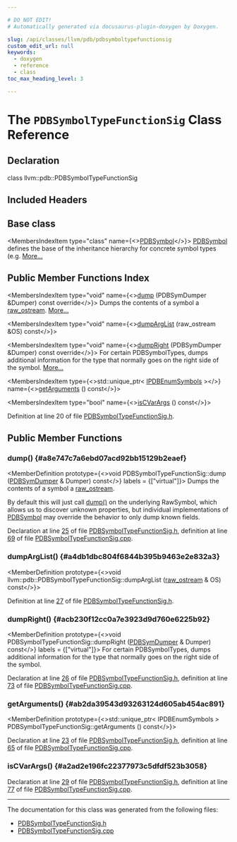 ```yaml
---

# DO NOT EDIT!
# Automatically generated via docusaurus-plugin-doxygen by Doxygen.

slug: /api/classes/llvm/pdb/pdbsymboltypefunctionsig
custom_edit_url: null
keywords:
  - doxygen
  - reference
  - class
toc_max_heading_level: 3

---
```





# The `PDBSymbolTypeFunctionSig` Class Reference

<DoxygenPage pluginConfig={pluginConfig}>



## Declaration

<CodeBlock>class llvm::pdb::PDBSymbolTypeFunctionSig</CodeBlock>

## Included Headers

<IncludesList>
<IncludesListItem
  filePath="llvm/DebugInfo/PDB/PDBSymbolTypeFunctionSig.h"
  permalink="/docs/api/files/include/include/llvm/include/llvm/debuginfo/include/llvm/debuginfo/pdb/pdbsymboltypefunctionsig-h"
  isLocal="true" />
</IncludesList>

## Base class

<MembersIndex>

<MembersIndexItem
  type="class"
  name={<><a href="/docs/api/classes/llvm/pdb/pdbsymbol">PDBSymbol</a></>}>
<a href="/docs/api/classes/llvm/pdb/pdbsymbol">PDBSymbol</a> defines the base of the inheritance hierarchy for concrete symbol types (e.g. <a href="/docs/api/classes/llvm/pdb/pdbsymbol/#details">More...</a>
</MembersIndexItem>

</MembersIndex>

## Public Member Functions Index

<MembersIndex>

<MembersIndexItem
  type="void"
  name={<><a href="#a8e747c7a6ebd07acd92bb15129b2eaef">dump</a> (PDBSymDumper &amp;Dumper) const override</>}>
Dumps the contents of a symbol a <a href="/docs/api/classes/llvm/raw-ostream">raw&#95;ostream</a>. <a href="#a8e747c7a6ebd07acd92bb15129b2eaef">More...</a>
</MembersIndexItem>

<MembersIndexItem
  type="void"
  name={<><a href="#a4db1dbc804f6844b395b9463e2e832a3">dumpArgList</a> (raw&#95;ostream &amp;OS) const</>}>
</MembersIndexItem>

<MembersIndexItem
  type="void"
  name={<><a href="#acb230f12cc0a7e3923d9d760e6225b92">dumpRight</a> (PDBSymDumper &amp;Dumper) const override</>}>
For certain PDBSymbolTypes, dumps additional information for the type that normally goes on the right side of the symbol. <a href="#acb230f12cc0a7e3923d9d760e6225b92">More...</a>
</MembersIndexItem>

<MembersIndexItem
  type={<>std::unique&#95;ptr&lt; <a href="/docs/api/namespaces/llvm/pdb/#a998b8b6d4749134e27e473e313ece092">IPDBEnumSymbols</a> &gt;</>}
  name={<><a href="#ab2da39543d93263124d605ab454ac891">getArguments</a> () const</>}>
</MembersIndexItem>

<MembersIndexItem
  type="bool"
  name={<><a href="#a2ad2e196fc22377973c5dfdf523b3058">isCVarArgs</a> () const</>}>
</MembersIndexItem>

</MembersIndex>


Definition at line 20 of file <a href="/docs/api/files/include/include/llvm/include/llvm/debuginfo/include/llvm/debuginfo/pdb/pdbsymboltypefunctionsig-h">PDBSymbolTypeFunctionSig.h</a>.

<SectionDefinition>

## Public Member Functions

### dump() {#a8e747c7a6ebd07acd92bb15129b2eaef}

<MemberDefinition
  prototype={<>void PDBSymbolTypeFunctionSig::dump (<a href="/docs/api/classes/llvm/pdb/pdbsymdumper">PDBSymDumper</a> &amp; Dumper) const</>}
  labels = {["virtual"]}>
Dumps the contents of a symbol a <a href="/docs/api/classes/llvm/raw-ostream">raw&#95;ostream</a>.

By default this will just call <a href="#a8e747c7a6ebd07acd92bb15129b2eaef">dump()</a> on the underlying RawSymbol, which allows us to discover unknown properties, but individual implementations of <a href="/docs/api/classes/llvm/pdb/pdbsymbol">PDBSymbol</a> may override the behavior to only dump known fields.

Declaration at line <a href="/docs/api/files/include/include/llvm/include/llvm/debuginfo/include/llvm/debuginfo/pdb/pdbsymboltypefunctionsig-h/#l00025">25</a> of file <a href="/docs/api/files/include/include/llvm/include/llvm/debuginfo/include/llvm/debuginfo/pdb/pdbsymboltypefunctionsig-h">PDBSymbolTypeFunctionSig.h</a>, definition at line <a href="/docs/api/files/lib/lib/debuginfo/lib/debuginfo/pdb/pdbsymboltypefunctionsig-cpp/#l00069">69</a> of file <a href="/docs/api/files/lib/lib/debuginfo/lib/debuginfo/pdb/pdbsymboltypefunctionsig-cpp">PDBSymbolTypeFunctionSig.cpp</a>.
</MemberDefinition>

### dumpArgList() {#a4db1dbc804f6844b395b9463e2e832a3}

<MemberDefinition
  prototype={<>void llvm::pdb::PDBSymbolTypeFunctionSig::dumpArgList (<a href="/docs/api/classes/llvm/raw-ostream">raw&#95;ostream</a> &amp; OS) const</>}>

Definition at line <a href="/docs/api/files/include/include/llvm/include/llvm/debuginfo/include/llvm/debuginfo/pdb/pdbsymboltypefunctionsig-h/#l00027">27</a> of file <a href="/docs/api/files/include/include/llvm/include/llvm/debuginfo/include/llvm/debuginfo/pdb/pdbsymboltypefunctionsig-h">PDBSymbolTypeFunctionSig.h</a>.
</MemberDefinition>

### dumpRight() {#acb230f12cc0a7e3923d9d760e6225b92}

<MemberDefinition
  prototype={<>void PDBSymbolTypeFunctionSig::dumpRight (<a href="/docs/api/classes/llvm/pdb/pdbsymdumper">PDBSymDumper</a> &amp; Dumper) const</>}
  labels = {["virtual"]}>
For certain PDBSymbolTypes, dumps additional information for the type that normally goes on the right side of the symbol.

Declaration at line <a href="/docs/api/files/include/include/llvm/include/llvm/debuginfo/include/llvm/debuginfo/pdb/pdbsymboltypefunctionsig-h/#l00026">26</a> of file <a href="/docs/api/files/include/include/llvm/include/llvm/debuginfo/include/llvm/debuginfo/pdb/pdbsymboltypefunctionsig-h">PDBSymbolTypeFunctionSig.h</a>, definition at line <a href="/docs/api/files/lib/lib/debuginfo/lib/debuginfo/pdb/pdbsymboltypefunctionsig-cpp/#l00073">73</a> of file <a href="/docs/api/files/lib/lib/debuginfo/lib/debuginfo/pdb/pdbsymboltypefunctionsig-cpp">PDBSymbolTypeFunctionSig.cpp</a>.
</MemberDefinition>

### getArguments() {#ab2da39543d93263124d605ab454ac891}

<MemberDefinition
  prototype={<>std::unique&#95;ptr&lt; IPDBEnumSymbols &gt; PDBSymbolTypeFunctionSig::getArguments () const</>}>

Declaration at line <a href="/docs/api/files/include/include/llvm/include/llvm/debuginfo/include/llvm/debuginfo/pdb/pdbsymboltypefunctionsig-h/#l00023">23</a> of file <a href="/docs/api/files/include/include/llvm/include/llvm/debuginfo/include/llvm/debuginfo/pdb/pdbsymboltypefunctionsig-h">PDBSymbolTypeFunctionSig.h</a>, definition at line <a href="/docs/api/files/lib/lib/debuginfo/lib/debuginfo/pdb/pdbsymboltypefunctionsig-cpp/#l00065">65</a> of file <a href="/docs/api/files/lib/lib/debuginfo/lib/debuginfo/pdb/pdbsymboltypefunctionsig-cpp">PDBSymbolTypeFunctionSig.cpp</a>.
</MemberDefinition>

### isCVarArgs() {#a2ad2e196fc22377973c5dfdf523b3058}

<MemberDefinition
  prototype="bool PDBSymbolTypeFunctionSig::isCVarArgs () const">

Declaration at line <a href="/docs/api/files/include/include/llvm/include/llvm/debuginfo/include/llvm/debuginfo/pdb/pdbsymboltypefunctionsig-h/#l00029">29</a> of file <a href="/docs/api/files/include/include/llvm/include/llvm/debuginfo/include/llvm/debuginfo/pdb/pdbsymboltypefunctionsig-h">PDBSymbolTypeFunctionSig.h</a>, definition at line <a href="/docs/api/files/lib/lib/debuginfo/lib/debuginfo/pdb/pdbsymboltypefunctionsig-cpp/#l00077">77</a> of file <a href="/docs/api/files/lib/lib/debuginfo/lib/debuginfo/pdb/pdbsymboltypefunctionsig-cpp">PDBSymbolTypeFunctionSig.cpp</a>.
</MemberDefinition>

</SectionDefinition>

<hr/>

The documentation for this class was generated from the following files:

<ul>
<li><a href="/docs/api/files/include/include/llvm/include/llvm/debuginfo/include/llvm/debuginfo/pdb/pdbsymboltypefunctionsig-h">PDBSymbolTypeFunctionSig.h</a></li>
<li><a href="/docs/api/files/lib/lib/debuginfo/lib/debuginfo/pdb/pdbsymboltypefunctionsig-cpp">PDBSymbolTypeFunctionSig.cpp</a></li>
</ul>

</DoxygenPage>

